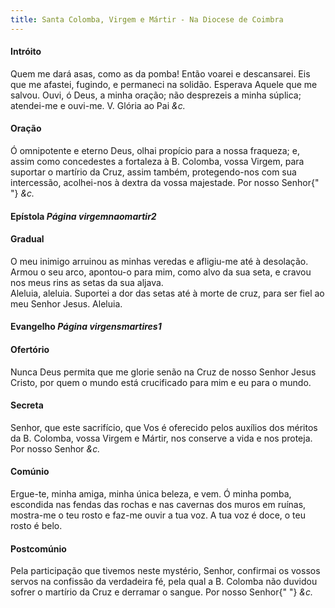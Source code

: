 ```yaml
---
title: Santa Colomba, Virgem e Mártir - Na Diocese de Coimbra
---
```


<h4 class="text-center">Intróito</h4>
<div class="container-fluid">
  <div class="row">
    <div class="col-6 dropcaps text-justify"></div>
    <div class="col-6 text-justify">
      Quem me dará asas, como as da pomba! Então voarei e descansarei. Eis que
      me afastei, fugindo, e permaneci na solidão. Esperava Aquele que me
      salvou. Ouvi, ó Deus, a minha oração; não desprezeis a minha súplica;
      atendei-me e ouvi-me.
      <em></em>
      V. Glória ao Pai <em>&c.</em>
    </div>
</div>

<h4 class="text-center">Oração</h4>
<div class="container-fluid">
  <div class="row">
    <div class="col-6 dropcaps text-justify"></div>
    <div class="col-6 dropcaps text-justify">
      Ó omnipotente e eterno Deus, olhai propício para a nossa fraqueza; e,
      assim como concedestes a fortaleza à B. Colomba, vossa Virgem, para
      suportar o martírio da Cruz, assim também, protegendo-nos com sua
      intercessão, acolhei-nos à dextra da vossa majestade. Por nosso Senhor{" "}
      <em>&c.</em>
    </div>
</div>
<h4 class="text-center">
  Epístola <em>Página virgemnaomartir2</em>
</h4>
<h4 class="text-center">Gradual</h4>
<div class="container-fluid">
  <div class="row">
    <div class="col-6 dropcaps text-justify"></div>
    <div class="col-6 dropcaps text-justify">
      O meu inimigo arruinou as minhas veredas e afligiu-me até à desolação.
      Armou o seu arco, apontou-o para mim, como alvo da sua seta, e cravou nos
      meus rins as setas da sua aljava.
    </div>
    <div class="col-6 text-justify"></div>
    <div class="col-6 text-justify">
      Aleluia, aleluia. Suportei a dor das setas até à morte de cruz, para ser
      fiel ao meu Senhor Jesus. Aleluia.
    </div>
</div>

<h4 class="text-center">
  Evangelho <em>Página virgensmartires1</em>
</h4>

<h4 class="text-center">Ofertório</h4>
<div class="container-fluid">
  <div class="row">
    <div class="col-6 dropcaps text-justify"></div>
    <div class="col-6 dropcaps text-justify">
      Nunca Deus permita que me glorie senão na Cruz de nosso Senhor Jesus
      Cristo, por quem o mundo está crucificado para mim e eu para o mundo.
    </div>
</div>

<h4 class="text-center">Secreta</h4>
<div class="container-fluid">
  <div class="row">
    <div class="col-6 dropcaps text-justify"></div>
    <div class="col-6 dropcaps text-justify">
      Senhor, que este sacrifício, que Vos é oferecido pelos auxílios dos
      méritos da B. Colomba, vossa Virgem e Mártir, nos conserve a vida e nos
      proteja. Por nosso Senhor <em>&c.</em>
    </div>
</div>

<h4 class="text-center">Comúnio</h4>
<div class="container-fluid">
  <div class="row">
    <div class="col-6 dropcaps text-justify"></div>
    <div class="col-6 dropcaps text-justify">
      Ergue-te, minha amiga, minha única beleza, e vem. Ó minha pomba, escondida
      nas fendas das rochas e nas cavernas dos muros em ruínas, mostra-me o teu
      rosto e faz-me ouvir a tua voz. A tua voz é doce, o teu rosto é belo.
    </div>
</div>

<h4 class="text-center">Postcomúnio</h4>
<div class="container-fluid">
  <div class="row">
    <div class="col-6 dropcaps text-justify"></div>
    <div class="col-6 dropcaps text-justify">
      Pela participação que tivemos neste mystério, Senhor, confirmai os vossos
      servos na confissão da verdadeira fé, pela qual a B. Colomba não duvidou
      sofrer o martírio da Cruz e derramar o sangue. Por nosso Senhor{" "}
      <em>&c.</em>
    </div>
</div>
